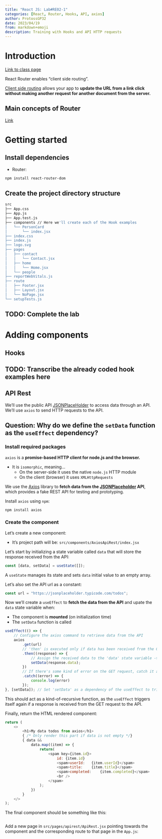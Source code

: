 ```yaml
---
title: "React JS: Lab#RE02-1"
categories: [React, Router, Hooks, API, axios]
author: ProtossGP32
date: 2023/04/19
from: markdown+emoji
description: Training with Hooks and API HTTP requests
---
```

# Introduction
[Link to class page](https://albertprofe.dev/reactjs/rjslab2.html)

React Router enables "client side routing".

[Client side routing](https://reactrouter.com/en/main/start/overview) allows your app to **update the URL from a link click without making another request for another document from the server.**

## Main concepts of Router
[Link](https://reactrouter.com/en/main/start/concepts)


# Getting started
## Install dependencies

- Router:

```.bash
npm install react-router-dom
```

## Create the project directory structure

```.bash
src
├── App.css
├── App.js
├── App.test.js
├── components // Here we'll create each of the Hook examples
│   └── PersonCard
│       └── index.jsx
├── index.css
├── index.js
├── logo.svg
├── pages
│   ├── contact
│   │   └── Contact.jsx
│   ├── home
│   │   └── Home.jsx
│   └── people
├── reportWebVitals.js
├── route
│   ├── Footer.jsx
│   ├── Layout.jsx
│   └── NoPage.jsx
└── setupTests.js
```

:::{.callout-warning}
## TODO: Complete the lab
:::

# Adding components
## Hooks
:::{.callout-warning}
## TODO: Transcribe the already coded hook examples here
:::

## API Rest
We'll use the public API [JSONPlaceHolder](https://jsonplaceholder.typicode.com/) to access data through an API. We'll use `axios` to send HTTP requests to the API.

:::{.callout-warning}
## Question: Why do we define the `setData` function as the `useEffect` dependency?
:::

### Install required packages

`axios` is a **promise-based HTTP client for node.js and the browser.**

- It is `isomorphic`, meaning...
    - On the server-side it uses the native `node.js` HTTP module
    - On the client (browser) it uses `XMLHttpRequests`

We use the [Axios](https://axios-http.com/docs/intro) library to **fetch data from the [JSONPlaceholder](https://jsonplaceholder.typicode.com/) API**, which provides a fake REST API for testing and prototyping.

Install `axios` using `npm`:

```.bash
npm install axios
```

### Create the component
Let's create a new component:

- It's project path will be: `src/components/AxiosApiRest/index.jsx`

Let's start by initializing a state variable called `data` that will store the response received from the API:

```.js
const [data, setData] = useState([]);
```
A `useState` manages its state and sets `data` initial value to an empty array.

Let's also set the API url as a constant:

```.js
const url = "https://jsonplaceholder.typicode.com/todos";
```

Now we'll create a `useEffect` to **fetch the data from the API** and upate the `data` state variable when:

- The component is **mounted** (on initialization time)
- The `setData` function is called

```.js
useEffect(() => {
    // Configure the axios command to retrieve data from the API
    axios
        .get(url)
        // 'then' is executed only if data has been received from the GET request
        .then((response) => {
            // Assign the received data to the 'data' state variable -> This will trigger again the useEffect hook
            setData(response.data);
        })
        // If there's some kind of error on the GET request, catch it and print it as a console log
        .catch((error) => {
            console.log(error)
        });
}, [setData]); // Set 'setData' as a dependency of the useEffect to trigger it
```
This should act as a kind-of-recursive function, as the `useEffect` triggers itself again if a response is received from the GET request to the API.

Finally, return the HTML rendered component:

```.js
return (
    <>
        <h1>My data todos from axios</h1>
        { /* Only render this part if data is not empty */}
        { data &&
            data.map((item) => {
                return(
                    <spam key={item.id}>
                        id: {item.id}
                        <spam>userId:   {item.userId}</spam>
                        <spam>title:    {item.title}</spam>
                        <spam>completed:    {item.completed}</spam>
                        <br />
                    </spam>
                );
            })
        }
    </>
);
```

The final component should be something like this:

 ```.js
```

Add a new page in `src/pages/apirest/ApiRest.jsx` pointing towards the component and the corresponding route to that page in the `App.js`:

```.js
```

```.js
```